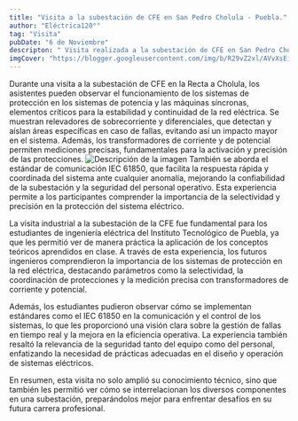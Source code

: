 ```yaml
---
title: "Visita a la subestación de CFE en San Pedro Cholula - Puebla."
author: "Eléctrica120°"
tag: "Visita"
pubDate: "6 de Noviembre"
descripton: " Visita realizada a la subestación de CFE en San Pedro Cholula- Puebla. "
imgCover: "https://blogger.googleusercontent.com/img/b/R29vZ2xl/AVvXsEiQ5PPYn15_Mged4AU731M1dOofskSV3ob7T3JHjF0iYJEa28YiCKic7sG4sTkHGAMaiL-J2-vgVr9XqCVw6zLnnHcRmq2mlrvwDJj3CpYEahih0c3rm3km3QctRckgPbz5bizlbpAROrOjWo3KjBrN1CL3gHVzCMyr7WHtFcdcPpzw0fxX-J7hQ5t5xVFQ/s1600/WhatsApp%20Image%202024-10-22%20at%208.11.20%20AM.jpeg"
---
```



Durante una visita a la subestación de CFE en la Recta a Cholula, los asistentes pueden observar el funcionamiento de los sistemas de protección en los sistemas de potencia y las máquinas síncronas, elementos críticos para la estabilidad y continuidad de la red eléctrica. Se muestran relevadores de sobrecorriente y diferenciales, que detectan y aíslan áreas específicas en caso de fallas, evitando así un impacto mayor en el sistema. Además, los transformadores de corriente y de potencial permiten mediciones precisas, fundamentales para la activación y precisión de las protecciones.
![Descripción de la imagen](/ejemplo.jpg)
También se aborda el estándar de comunicación IEC 61850, que facilita la respuesta rápida y coordinada del sistema ante cualquier anomalía, mejorando la confiabilidad de la subestación y la seguridad del personal operativo. Esta experiencia permite a los participantes comprender la importancia de la selectividad y precisión en la protección del sistema eléctrico.


La visita industrial a la subestación de la CFE fue fundamental para los estudiantes de ingeniería eléctrica del Instituto Tecnológico de Puebla, ya que les permitió ver de manera práctica la aplicación de los conceptos teóricos aprendidos en clase. A través de esta experiencia, los futuros ingenieros comprendieron la importancia de los sistemas de protección en la red eléctrica, destacando parámetros como la selectividad, la coordinación de protecciones y la medición precisa con transformadores de corriente y potencial.

Además, los estudiantes pudieron observar cómo se implementan estándares como el IEC 61850 en la comunicación y el control de los sistemas, lo que les proporcionó una visión clara sobre la gestión de fallas en tiempo real y la mejora en la eficiencia operativa. La experiencia también resaltó la relevancia de la seguridad tanto del equipo como del personal, enfatizando la necesidad de prácticas adecuadas en el diseño y operación de sistemas eléctricos.

En resumen, esta visita no solo amplió su conocimiento técnico, sino que también les permitió ver cómo se interrelacionan los diversos componentes en una subestación, preparándolos mejor para enfrentar desafíos en su futura carrera profesional.

